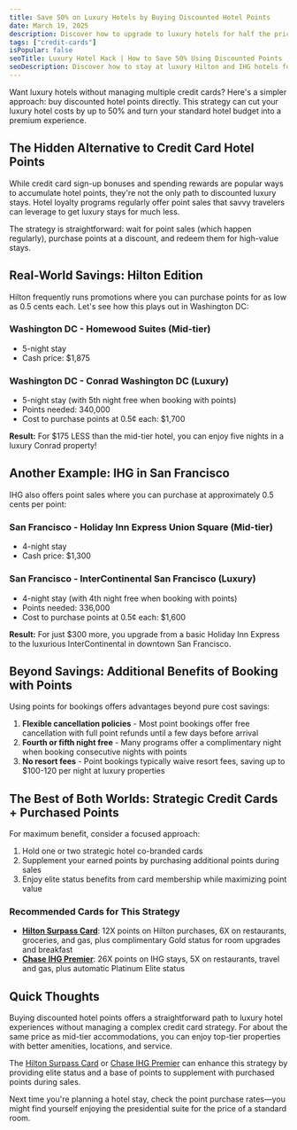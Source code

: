 ```yaml
---
title: Save 50% on Luxury Hotels by Buying Discounted Hotel Points
date: March 19, 2025
description: Discover how to upgrade to luxury hotels for half the price by strategically purchasing discounted hotel points instead of juggling multiple credit cards.
tags: ["credit-cards"]
isPopular: false
seoTitle: Luxury Hotel Hack | How to Save 50% Using Discounted Points
seoDescription: Discover how to stay at luxury Hilton and IHG hotels for the price of mid-tier properties by strategically purchasing discounted hotel points instead of managing multiple credit cards.
---
```


Want luxury hotels without managing multiple credit cards? Here's a simpler approach: buy discounted hotel points directly. This strategy can cut your luxury hotel costs by up to 50% and turn your standard hotel budget into a premium experience.

## The Hidden Alternative to Credit Card Hotel Points

While credit card sign-up bonuses and spending rewards are popular ways to accumulate hotel points, they're not the only path to discounted luxury stays. Hotel loyalty programs regularly offer point sales that savvy travelers can leverage to get luxury stays for much less.

The strategy is straightforward: wait for point sales (which happen regularly), purchase points at a discount, and redeem them for high-value stays.

## Real-World Savings: Hilton Edition

Hilton frequently runs promotions where you can purchase points for as low as 0.5 cents each. Let's see how this plays out in Washington DC:

### Washington DC - Homewood Suites (Mid-tier)
  - 5-night stay
  - Cash price: $1,875

### Washington DC - Conrad Washington DC (Luxury)
  - 5-night stay (with 5th night free when booking with points)
  - Points needed: 340,000
  - Cost to purchase points at 0.5¢ each: $1,700

**Result:** For $175 LESS than the mid-tier hotel, you can enjoy five nights in a luxury Conrad property!

## Another Example: IHG in San Francisco

IHG also offers point sales where you can purchase at approximately 0.5 cents per point:

### San Francisco - Holiday Inn Express Union Square (Mid-tier)
  - 4-night stay
  - Cash price: $1,300

### San Francisco - InterContinental San Francisco (Luxury)
  - 4-night stay (with 4th night free when booking with points)
  - Points needed: 336,000
  - Cost to purchase points at 0.5¢ each: $1,600

**Result:** For just $300 more, you upgrade from a basic Holiday Inn Express to the luxurious InterContinental in downtown San Francisco.

## Beyond Savings: Additional Benefits of Booking with Points

Using points for bookings offers advantages beyond pure cost savings:

1. **Flexible cancellation policies** - Most point bookings offer free cancellation with full point refunds until a few days before arrival
2. **Fourth or fifth night free** - Many programs offer a complimentary night when booking consecutive nights with points
3. **No resort fees** - Point bookings typically waive resort fees, saving up to $100-120 per night at luxury properties

## The Best of Both Worlds: Strategic Credit Cards + Purchased Points

For maximum benefit, consider a focused approach:

1. Hold one or two strategic hotel co-branded cards
2. Supplement your earned points by purchasing additional points during sales
3. Enjoy elite status benefits from card membership while maximizing point value

### Recommended Cards for This Strategy

- **[Hilton Surpass Card](https://americanexpress.com/en-us/referral/hilton-honors?ref=MDIRTHX71N&xl=cp15)**: 12X points on Hilton purchases, 6X on restaurants, groceries, and gas, plus complimentary Gold status for room upgrades and breakfast
- **[Chase IHG Premier](https://www.referyourchasecard.com/210u/5ZPQXWLSOD)**: 26X points on IHG stays, 5X on restaurants, travel and gas, plus automatic Platinum Elite status

## Quick Thoughts

Buying discounted hotel points offers a straightforward path to luxury hotel experiences without managing a complex credit card strategy. For about the same price as mid-tier accommodations, you can enjoy top-tier properties with better amenities, locations, and service.

The [Hilton Surpass Card](https://americanexpress.com/en-us/referral/hilton-honors?ref=MDIRTHX71N&xl=cp15) or [Chase IHG Premier](https://www.referyourchasecard.com/210u/5ZPQXWLSOD) can enhance this strategy by providing elite status and a base of points to supplement with purchased points during sales.

Next time you're planning a hotel stay, check the point purchase rates—you might find yourself enjoying the presidential suite for the price of a standard room.